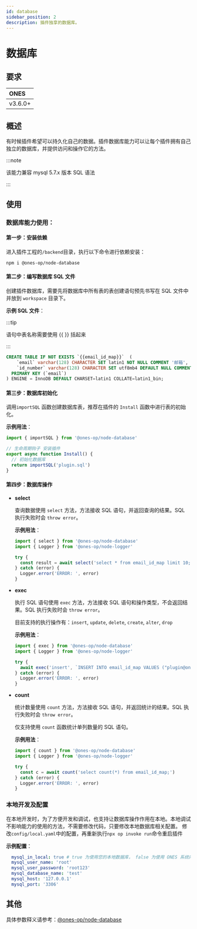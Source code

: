 ```yaml
---
id: database
sidebar_position: 2
description: 插件独享的数据库。
---
```


# 数据库

## 要求

| **ONES** |
| :------- |
| v3.6.0+  |

## 概述

有时候插件希望可以持久化自己的数据。插件数据库能力可以让每个插件拥有自己独立的数据库，并提供访问和操作它的方法。

:::note

该能力兼容 mysql 5.7.x 版本 SQL 语法

:::

## 使用

### 数据库能力使用：

#### 第一步：安装依赖

进入插件工程的`/backend`目录，执行以下命令进行依赖安装：

```shell
npm i @ones-op/node-database
```

#### 第二步：编写数据库 SQL 文件

创建插件数据库，需要先将数据库中所有表的表创建语句预先书写在 SQL 文件中并放到 `workspace` 目录下。

**示例 SQL 文件**：

:::tip

语句中表名称需要使用 {{ }} 括起来

:::

```sql title="workspace/plugin.sql"
CREATE TABLE IF NOT EXISTS `{{email_id_map}}`  (
    `email` varchar(128) CHARACTER SET latin1 NOT NULL COMMENT '邮箱',
    `id_number` varchar(128) CHARACTER SET utf8mb4 DEFAULT NULL COMMENT '工号',
  PRIMARY KEY (`email`)
) ENGINE = InnoDB DEFAULT CHARSET=latin1 COLLATE=latin1_bin;

```

#### 第三步：数据库初始化

调用`importSQL` 函数创建数据库表，推荐在插件的 `Install` 函数中进行表的初始化。

**示例用法**：

```typescript title="backend/src/index.ts"
import { importSQL } from '@ones-op/node-database'

// 生命周期钩子 安装插件
export async function Install() {
  // 初始化数据库
  return importSQL('plugin.sql')
}
```

#### 第四步：数据库操作

- **select**

  查询数据使用 `select` 方法，方法接收 SQL 语句，并返回查询的结果。SQL 执行失败时会 `throw error`。

  **示例用法**：

  ```typescript
  import { select } from '@ones-op/node-database'
  import { Logger } from '@ones-op/node-logger'

  try {
    const result = await select('select * from email_id_map limit 10;')
  } catch (error) {
    Logger.error('ERROR: ', error)
  }
  ```

- **exec**

  执行 SQL 语句使用 `exec` 方法，方法接收 SQL 语句和操作类型，不会返回结果。SQL 执行失败时会 `throw error`。

  目前支持的执行操作有：`insert`, `update`, `delete`, `create`, `alter`, `drop`

  **示例用法**：

  ```typescript
  import { exec } from '@ones-op/node-database'
  import { Logger } from '@ones-op/node-logger'

  try {
    await exec('insert', `INSERT INTO email_id_map VALUES ("plugin@ones.cn", "001");`)
  } catch (error) {
    Logger.error('ERROR: ', error)
  }
  ```

- **count**

  统计数量使用 `count` 方法，方法接收 SQL 语句，并返回统计的结果。SQL 执行失败时会 `throw error`。

  仅支持使用 `count` 函数统计单列数量的 SQL 语句。

  **示例用法**：

  ```typescript
  import { count } from '@ones-op/node-database'
  import { Logger } from '@ones-op/node-logger'

  try {
    const c = await count('select count(*) from email_id_map;')
  } catch (error) {
    Logger.error('ERROR: ', error)
  }
  ```

### 本地开发及配置

在本地开发时，为了方便开发和调试，也支持让数据库操作作用在本地。本地调试不影响能力的使用的方法，不需要修改代码，只要修改本地数据库相关配置。
修改`config/local.yaml`中的配置，再重新执行`npx op invoke run`命令重启插件

**示例配置**：

```yaml title="config/local.yaml"
  mysql_in_local: true # true 为使用您的本地数据库， false 为使用 ONES 系统内置数据库
  mysql_user_name: 'root'
  mysql_user_password: 'root123'
  mysql_database_name: 'test'
  mysql_host: '127.0.0.1'
  mysql_port: '3306'
```

## 其他

具体参数释义请参考：[@ones-op/node-database](../../reference/packages/node-database/node-database.md)
